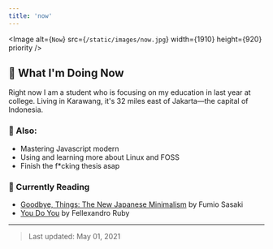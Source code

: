 ```yaml
---
title: 'now'
---
```


<Image
  alt={`Now`}
  src={`/static/images/now.jpg`}
  width={1910}
  height={920}
  priority
/>

## 🏁 What I'm Doing Now

Right now I am a student who is focusing on my education in last year at college. Living in Karawang, it's 32 miles east of Jakarta—the capital of Indonesia.

### 📌 Also:

- Mastering Javascript modern
- Using and learning more about Linux and FOSS
- Finish the f\*cking thesis asap

### 📙 Currently Reading

- [Goodbye, Things: The New Japanese Minimalism](https://beta.readng.co/book/goodbye-things-by-fumio-sasaki-Bhc6O) by Fumio Sasaki
- [You Do You](https://beta.readng.co/book/you-do-you-by-fellexandro-ruby-NgBKs) by Fellexandro Ruby

---

> Last updated: May 01, 2021
